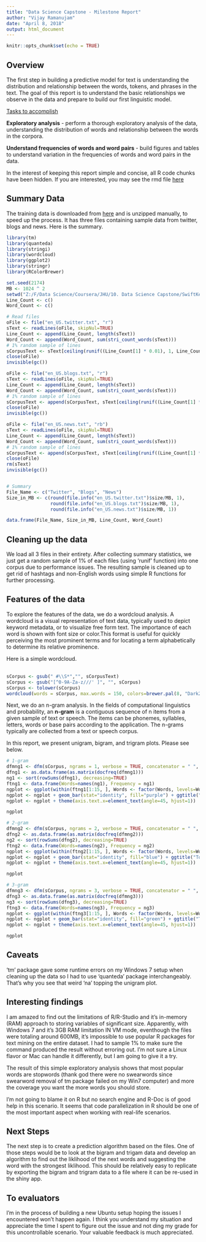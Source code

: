 ```yaml
---
title: "Data Science Capstone - Milestone Report"
author: "Vijay Ramanujam"
date: "April 8, 2018"
output: html_document
---
```


```r
knitr::opts_chunk$set(echo = TRUE)
```

## Overview

The first step in building a predictive model for text is understanding the distribution and relationship between the words, tokens, and phrases in the text. The goal of this report is to understand the basic relationships we observe in the data and prepare to build our first linguistic model.

<u>Tasks to accomplish</u>

<b>Exploratory analysis</b> - perform a thorough exploratory analysis of the data, understanding the distribution of words and relationship between the words in the corpora.

<b>Understand frequencies of words and word pairs</b> - build figures and tables to understand variation in the frequencies of words and word pairs in the data.


In the interest of keeping this report simple and concise, all R code chunks have been hidden. If you are interested, you may see the rmd file <a href="https://github.com/vxrds/DataScience-JHU/blob/master/10_DataScienceCapstone/MileStone.Rmd">here</a>


## Summary Data
The training data is downloaded from <a href="https://d396qusza40orc.cloudfront.net/dsscapstone/dataset/Coursera-SwiftKey.zip">here</a> and is unzipped manually, to speed up the process. It has three files containing sample data from twitter, blogs and news. Here is the summary.

```r
library(tm)
library(quanteda)
library(stringi)
library(wordcloud)
library(ggplot2)
library(stringr)
library(RColorBrewer)

set.seed(2174)
MB <- 1024 ^ 2
setwd("Z:/F/Data Science/Coursera/JHU/10. Data Science Capstone/SwiftKey")
Line_Count <- c()
Word_Count <- c()

# Read files
oFile <- file("en_US.twitter.txt", "r")
sText <- readLines(oFile, skipNul=TRUE)
Line_Count <- append(Line_Count, length(sText))
Word_Count <- append(Word_Count, sum(stri_count_words(sText)))
# 1% random sample of lines
sCorpusText <- sText[ceiling(runif((Line_Count[1] * 0.01), 1, Line_Count[1]))]
close(oFile)
invisible(gc())

oFile <- file("en_US.blogs.txt", "r")
sText <- readLines(oFile, skipNul=TRUE)
Line_Count <- append(Line_Count, length(sText))
Word_Count <- append(Word_Count, sum(stri_count_words(sText)))
# 1% random sample of lines
sCorpusText <- append(sCorpusText, sText[ceiling(runif((Line_Count[1] * 0.01), 1, Line_Count[1]))])
close(oFile)
invisible(gc())

oFile <- file("en_US.news.txt", "rb")
sText <- readLines(oFile, skipNul=TRUE)
Line_Count <- append(Line_Count, length(sText))
Word_Count <- append(Word_Count, sum(stri_count_words(sText)))
# 1% random sample of lines
sCorpusText <- append(sCorpusText, sText[ceiling(runif((Line_Count[1] * 0.01), 1, Line_Count[1]))])
close(oFile)
rm(sText)
invisible(gc())


# Summary
File_Name <- c("Twitter", "Blogs", "News")
Size_in_MB <- c(round(file.info("en_US.twitter.txt")$size/MB, 1),
                round(file.info("en_US.blogs.txt")$size/MB, 1),
                round(file.info("en_US.news.txt")$size/MB, 1))
```

```r
data.frame(File_Name, Size_in_MB, Line_Count, Word_Count)
```

## Cleaning up the data
We load all 3 files in their entirety. After collecting summary statistics, we just get a random sample of 1% of each files (using 'runif' function) into one corpus due to performance issues. The resulting sample is cleaned up to get rid of hashtags and non-English words using simple R functions for further processing.

## Features of the data
To explore the features of the data, we do a wordcloud analysis. A wordcloud is a visual representation of text data, typically used to depict keyword metadata, or to visualize free form text. The importance of each word is shown with font size or color.This format is useful for quickly perceiving the most prominent terms and for locating a term alphabetically to determine its relative prominence.

Here is a simple wordcloud.<br/><br/>
```r
sCorpus <- gsub(" #\\S*","", sCorpusText)
sCorpus <- gsub("[^0-9A-Za-z///' ]", "", sCorpus)
sCorpus <- tolower(sCorpus)
wordcloud(words = sCorpus, max.words = 150, colors=brewer.pal(8, "Dark2"), random.order = FALSE)
```


Next, we do an n-gram analysis. In the fields of computational linguistics and probability, an <b>n-gram</b> is a contiguous sequence of n items from a given sample of text or speech. The items can be phonemes, syllables, letters, words or base pairs according to the application. The n-grams typically are collected from a text or speech corpus.

In this report, we present unigram, bigram, and trigram plots. Please see below.
```r
# 1-gram
dfmng1 <- dfm(sCorpus, ngrams = 1, verbose = TRUE, concatenator = " ", stopwords=TRUE)
dfng1 <- as.data.frame(as.matrix(docfreq(dfmng1)))
ng1 <- sort(rowSums(dfng1), decreasing=TRUE)
ftng1 <- data.frame(Words=names(ng1), Frequency = ng1)
ngplot <- ggplot(within(ftng1[1:15, ], Words <- factor(Words, levels=Words)), aes(Words, Frequency))
ngplot <- ngplot + geom_bar(stat="identity", fill="purple") + ggtitle("Top 15 Unigrams")
ngplot <- ngplot + theme(axis.text.x=element_text(angle=45, hjust=1))
```
```r
ngplot
```

```r
# 2-gram
dfmng2 <- dfm(sCorpus, ngrams = 2, verbose = TRUE, concatenator = " ", stopwords=TRUE)
dfng2 <- as.data.frame(as.matrix(docfreq(dfmng2)))
ng2 <- sort(rowSums(dfng2), decreasing=TRUE)
ftng2 <- data.frame(Words=names(ng2), Frequency = ng2)
ngplot <- ggplot(within(ftng2[1:15, ], Words <- factor(Words, levels=Words)), aes(Words, Frequency))
ngplot <- ngplot + geom_bar(stat="identity", fill="blue") + ggtitle("Top 15 Bigrams")
ngplot <- ngplot + theme(axis.text.x=element_text(angle=45, hjust=1))
```
```r
ngplot
```

```r
# 3-gram
dfmng3 <- dfm(sCorpus, ngrams = 3, verbose = TRUE, concatenator = " ", stopwords=TRUE)
dfng3 <- as.data.frame(as.matrix(docfreq(dfmng3)))
ng3 <- sort(rowSums(dfng3), decreasing=TRUE)
ftng3 <- data.frame(Words=names(ng3), Frequency = ng3)
ngplot <- ggplot(within(ftng3[1:15, ], Words <- factor(Words, levels=Words)), aes(Words, Frequency))
ngplot <- ngplot + geom_bar(stat="identity", fill="green") + ggtitle("Top 15 Trigrams")
ngplot <- ngplot + theme(axis.text.x=element_text(angle=45, hjust=1))
```
```r
ngplot
```

## Caveats
'tm' package gave some runtime errors on my Windows 7 setup when cleaning up the data so I had to use 'quanteda' package interchangeably. That's why you see that weird 'na' topping the unigram plot.


## Interesting findings
I am amazed to find out the limitations of R/R-Studio and it's in-memory (RAM) approach to storing variables of significant size. Apparently, with Windows 7 and it's 3GB RAM limitation IN VM mode, eventhough the files were totaling around 600MB, it's impossible to use popular R packages for text mining on the entire dataset. I had to sample 1% to make sure the command produced the result without erroring out. I'm not sure a Linux flavor or Mac can handle it differently, but I am going to give it a try.

The result of this simple exploratory analysis shows that most popular words are stopwords (thank god there were no swearwords since swearword removal of tm package failed on my Win7 computer) and more the coverage you want the more words you should store.

I'm not going to blame it on R but no search engine and R-Doc is of good help in this scenario. It seems that code parallelization in R should be one of the most important aspect when working with real-life scenarios.


## Next Steps
The next step is to create a prediction algorithm based on the files. One of those steps would be to look at the bigram and trigam data and develop an algorithm to find out the liklihood of the next words and suggesting the word with the strongest liklihood. This should be relatively easy to replicate by exporting the bigram and trigram data to a file where it can be re-used in the shiny app.


## To evaluators
I'm in the process of building a new Ubuntu setup hoping the issues I encountered won't happen again. I think you understand my situation and appreciate the time I spent to figure out the issue and not ding my grade  for this uncontrollable scenario. Your valuable feedback is much appreciated.
